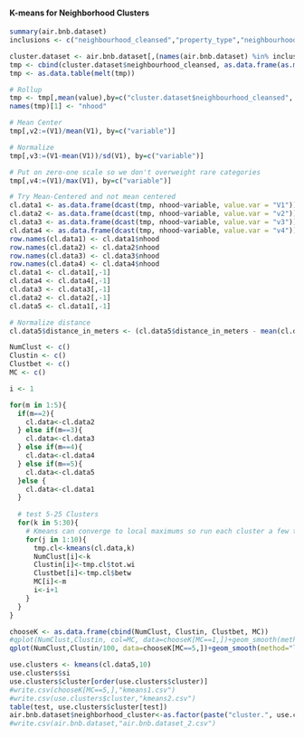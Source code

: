 #### K-means for Neighborhood Clusters
```r

summary(air.bnb.dataset)
inclusions <- c("neighbourhood_cleansed","property_type","neighbourhood_group_cleansed", "latitude","longitude", "distance_in_meters")

cluster.dataset <- air.bnb.dataset[,(names(air.bnb.dataset) %in% inclusions)]
tmp <- cbind(cluster.dataset$neighbourhood_cleansed, as.data.frame(as.matrix(model.matrix(neighbourhood_cleansed~.,cluster.dataset)))[,-1])
tmp <- as.data.table(melt(tmp))

# Rollup
tmp <- tmp[,mean(value),by=c("cluster.dataset$neighbourhood_cleansed", "variable")]
names(tmp)[1] <- "nhood"

# Mean Center
tmp[,v2:=(V1)/mean(V1), by=c("variable")]

# Normalize
tmp[,v3:=(V1-mean(V1))/sd(V1), by=c("variable")]

# Put on zero-one scale so we don't overweight rare categories
tmp[,v4:=(V1)/max(V1), by=c("variable")]

# Try Mean-Centered and not mean centered
cl.data1 <- as.data.frame(dcast(tmp, nhood~variable, value.var = "V1"))
cl.data2 <- as.data.frame(dcast(tmp, nhood~variable, value.var = "v2"))
cl.data3 <- as.data.frame(dcast(tmp, nhood~variable, value.var = "v3"))
cl.data4 <- as.data.frame(dcast(tmp, nhood~variable, value.var = "v4"))
row.names(cl.data1) <- cl.data1$nhood
row.names(cl.data2) <- cl.data2$nhood
row.names(cl.data3) <- cl.data3$nhood
row.names(cl.data4) <- cl.data4$nhood
cl.data1 <- cl.data1[,-1]
cl.data4 <- cl.data4[,-1]
cl.data3 <- cl.data3[,-1]
cl.data2 <- cl.data2[,-1]
cl.data5 <- cl.data1[,-1]

# Normalize distance
cl.data5$distance_in_meters <- (cl.data5$distance_in_meters - mean(cl.data5$distance_in_meters))/sd(cl.data5$distance_in_meters)

NumClust <- c()
Clustin <- c()
Clustbet <- c()
MC <- c()

i <- 1

for(m in 1:5){
  if(m==2){
    cl.data<-cl.data2
  } else if(m==3){
    cl.data<-cl.data3
  } else if(m==4){
    cl.data<-cl.data4
  } else if(m==5){
    cl.data<-cl.data5
  }else {
    cl.data<-cl.data1
  }
  
  # test 5-25 Clusters
  for(k in 5:30){
    # Kmeans can converge to local maximums so run each cluster a few times
    for(j in 1:10){
      tmp.cl<-kmeans(cl.data,k)
      NumClust[i]<-k
      Clustin[i]<-tmp.cl$tot.wi
      Clustbet[i]<-tmp.cl$betw
      MC[i]<-m
      i<-i+1
    }
  }
}

chooseK <- as.data.frame(cbind(NumClust, Clustin, Clustbet, MC))
#qplot(NumClust,Clustin, col=MC, data=chooseK[MC==1,])+geom_smooth(method="loess")
qplot(NumClust,Clustin/100, data=chooseK[MC==5,])+geom_smooth(method="loess")+xlab("Number of Clusters")+ylab("Neightborhood Distance from Cluster Center")+theme(axis.text.y = element_blank())

use.clusters <- kmeans(cl.data5,10)
use.clusters$si
use.clusters$cluster[order(use.clusters$cluster)]
#write.csv(chooseK[MC==5,],"kmeans1.csv")
#write.csv(use.clusters$cluster,"kmeans2.csv")
table(test, use.clusters$cluster[test])
air.bnb.dataset$neighborhood_cluster<-as.factor(paste("cluster.", use.clusters$cluster[air.bnb.dataset$neighbourhood_cleansed], sep=""))
#write.csv(air.bnb.dataset,"air.bnb.dataset_2.csv")
```
